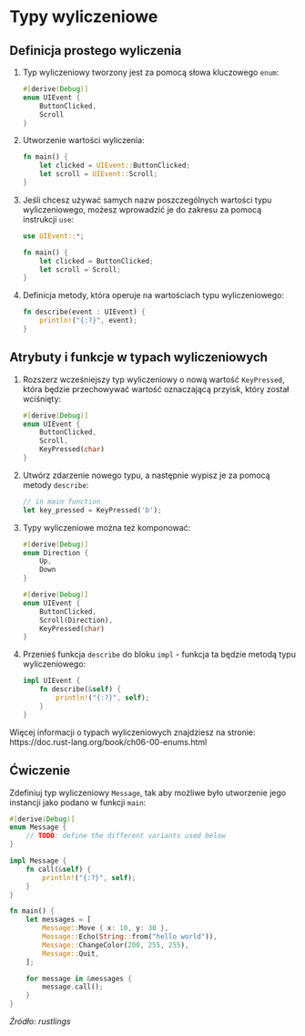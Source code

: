 
# Typy wyliczeniowe

## Definicja prostego wyliczenia

1. Typ wyliczeniowy tworzony jest za pomocą słowa kluczowego `enum`:
    ```rust
    #[derive(Debug)]
    enum UIEvent {
        ButtonClicked,
        Scroll
    }
    ```
1. Utworzenie wartości wyliczenia:
    ```rust
    fn main() {
        let clicked = UIEvent::ButtonClicked;
        let scroll = UIEvent::Scroll;
    }
    ```
1. Jeśli chcesz używać samych nazw poszczególnych wartości typu wyliczeniowego, możesz wprowadzić je do zakresu za pomocą instrukcji `use`:
    ```rust
    use UIEvent::*;

    fn main() {
        let clicked = ButtonClicked;
        let scroll = Scroll;
    }
    ```
1. Definicja metody, która operuje na wartościach typu wyliczeniowego:
    ```rust
    fn describe(event : UIEvent) {
        println!("{:?}", event);
    }
    ```
## Atrybuty i funkcje w typach wyliczeniowych

1. Rozszerz wcześniejszy typ wyliczeniowy o nową wartość `KeyPressed`, która będzie przechowywać wartość oznaczającą przyisk, który został wciśnięty:
    ```rust
    #[derive(Debug)]
    enum UIEvent {
        ButtonClicked,
        Scroll,
        KeyPressed(char)
    }
    ```
1. Utwórz zdarzenie nowego typu, a następnie wypisz je za pomocą metody `describe`:
    ```rust
    // in main function
    let key_pressed = KeyPressed('b');
    ```
1. Typy wyliczeniowe można też komponować:
    ```rust
    #[derive(Debug)]
    enum Direction {
        Up,
        Down
    }

    #[derive(Debug)]
    enum UIEvent {
        ButtonClicked,
        Scroll(Direction),
        KeyPressed(char)
    }
    ```
1. Przenieś funkcja `describe` do bloku `impl` - funkcja ta będzie metodą typu wyliczeniowego:
    ```rust
    impl UIEvent {
        fn describe(&self) {
            println!("{:?}", self);
        }
    }
    ```

<Callout type="info">
Więcej informacji o typach wyliczeniowych znajdziesz na stronie: https://doc.rust-lang.org/book/ch06-00-enums.html
</Callout>

## Ćwiczenie

Zdefiniuj typ wyliczeniowy `Message`, tak aby możliwe było utworzenie jego instancji jako podano w funkcji `main`:

```rust
#[derive(Debug)]
enum Message {
    // TODO: define the different variants used below
}

impl Message {
    fn call(&self) {
        println!("{:?}", self);
    }
}

fn main() {
    let messages = [
        Message::Move { x: 10, y: 30 },
        Message::Echo(String::from("hello world")),
        Message::ChangeColor(200, 255, 255),
        Message::Quit,
    ];

    for message in &messages {
        message.call();
    }
}
```

*Źródło: rustlings*





